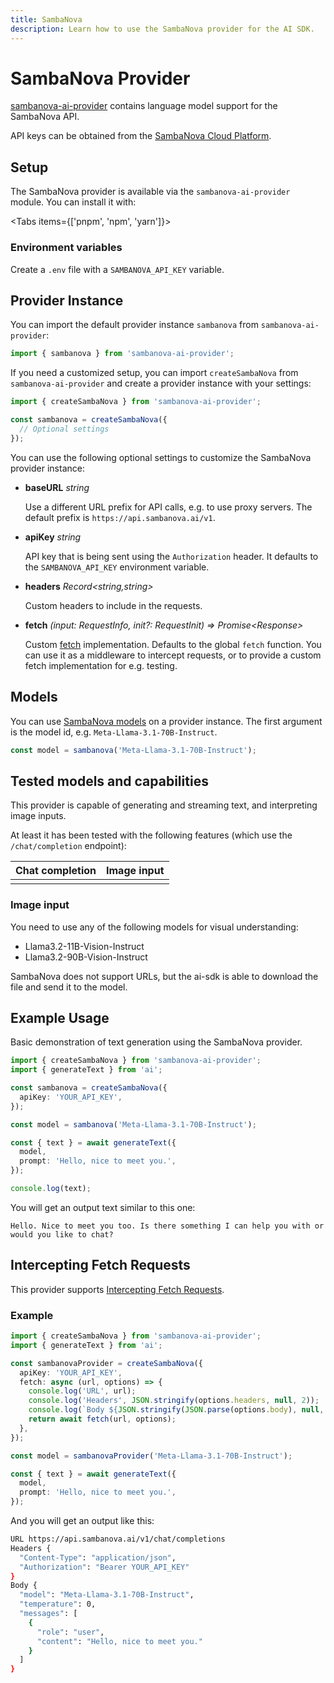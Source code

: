 ```yaml
---
title: SambaNova
description: Learn how to use the SambaNova provider for the AI SDK.
---
```


# SambaNova Provider

[sambanova-ai-provider](https://github.com/sambanova/sambanova-ai-provider) contains language model support for the SambaNova API.

API keys can be obtained from the [SambaNova Cloud Platform](https://cloud.sambanova.ai/apis).

## Setup

The SambaNova provider is available via the `sambanova-ai-provider` module. You can install it with:

<Tabs items={['pnpm', 'npm', 'yarn']}>
  <Tab>
    <Snippet text="pnpm add sambanova-ai-provider" dark />
  </Tab>
  <Tab>
    <Snippet text="npm install sambanova-ai-provider" dark />
  </Tab>
  <Tab>
    <Snippet text="yarn add sambanova-ai-provider" dark />
  </Tab>
</Tabs>

### Environment variables

Create a `.env` file with a `SAMBANOVA_API_KEY` variable.

## Provider Instance

You can import the default provider instance `sambanova` from `sambanova-ai-provider`:

```ts
import { sambanova } from 'sambanova-ai-provider';
```

If you need a customized setup, you can import `createSambaNova` from `sambanova-ai-provider` and create a provider instance with your settings:

```ts
import { createSambaNova } from 'sambanova-ai-provider';

const sambanova = createSambaNova({
  // Optional settings
});
```

You can use the following optional settings to customize the SambaNova provider instance:

- **baseURL** _string_

  Use a different URL prefix for API calls, e.g. to use proxy servers.
  The default prefix is `https://api.sambanova.ai/v1`.

- **apiKey** _string_

  API key that is being sent using the `Authorization` header.
  It defaults to the `SAMBANOVA_API_KEY` environment variable.

- **headers** _Record&lt;string,string&gt;_

  Custom headers to include in the requests.

- **fetch** _(input: RequestInfo, init?: RequestInit) => Promise&lt;Response&gt;_

  Custom [fetch](https://developer.mozilla.org/en-US/docs/Web/API/fetch) implementation.
  Defaults to the global `fetch` function.
  You can use it as a middleware to intercept requests,
  or to provide a custom fetch implementation for e.g. testing.

## Models

You can use [SambaNova models](https://docs.sambanova.ai/cloud/docs/get-started/supported-models) on a provider instance.
The first argument is the model id, e.g. `Meta-Llama-3.1-70B-Instruct`.

```ts
const model = sambanova('Meta-Llama-3.1-70B-Instruct');
```

## Tested models and capabilities

This provider is capable of generating and streaming text, and interpreting image inputs.

At least it has been tested with the following features (which use the `/chat/completion` endpoint):

| Chat completion     | Image input         |
| ------------------- | ------------------- |
| <Check size={18} /> | <Check size={18} /> |

### Image input

You need to use any of the following models for visual understanding:

- Llama3.2-11B-Vision-Instruct
- Llama3.2-90B-Vision-Instruct

SambaNova does not support URLs, but the ai-sdk is able to download the file and send it to the model.

## Example Usage

Basic demonstration of text generation using the SambaNova provider.

```ts
import { createSambaNova } from 'sambanova-ai-provider';
import { generateText } from 'ai';

const sambanova = createSambaNova({
  apiKey: 'YOUR_API_KEY',
});

const model = sambanova('Meta-Llama-3.1-70B-Instruct');

const { text } = await generateText({
  model,
  prompt: 'Hello, nice to meet you.',
});

console.log(text);
```

You will get an output text similar to this one:

```
Hello. Nice to meet you too. Is there something I can help you with or would you like to chat?
```

## Intercepting Fetch Requests

This provider supports [Intercepting Fetch Requests](https://sdk.vercel.ai/examples/providers/intercepting-fetch-requests).

### Example

```ts
import { createSambaNova } from 'sambanova-ai-provider';
import { generateText } from 'ai';

const sambanovaProvider = createSambaNova({
  apiKey: 'YOUR_API_KEY',
  fetch: async (url, options) => {
    console.log('URL', url);
    console.log('Headers', JSON.stringify(options.headers, null, 2));
    console.log(`Body ${JSON.stringify(JSON.parse(options.body), null, 2)}`);
    return await fetch(url, options);
  },
});

const model = sambanovaProvider('Meta-Llama-3.1-70B-Instruct');

const { text } = await generateText({
  model,
  prompt: 'Hello, nice to meet you.',
});
```

And you will get an output like this:

```bash
URL https://api.sambanova.ai/v1/chat/completions
Headers {
  "Content-Type": "application/json",
  "Authorization": "Bearer YOUR_API_KEY"
}
Body {
  "model": "Meta-Llama-3.1-70B-Instruct",
  "temperature": 0,
  "messages": [
    {
      "role": "user",
      "content": "Hello, nice to meet you."
    }
  ]
}
```
